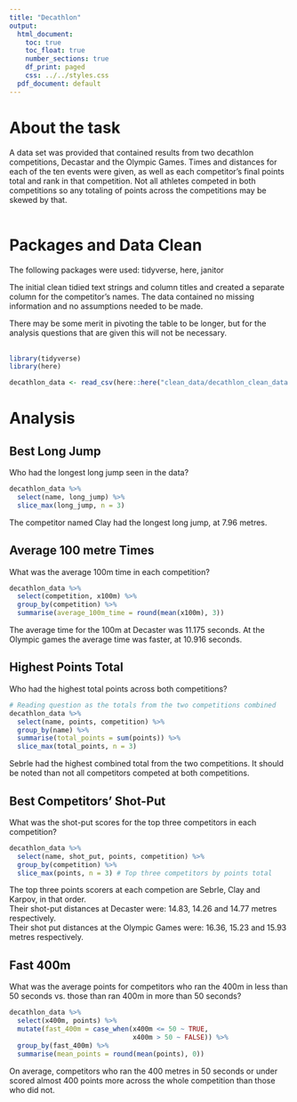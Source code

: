 ```yaml
---
title: "Decathlon"
output:
  html_document:
    toc: true
    toc_float: true
    number_sections: true
    df_print: paged
    css: ../../styles.css
  pdf_document: default
---
```

# About the task
A data set was provided that contained results from two decathlon competitions, 
Decastar and the Olympic Games. Times and distances for each of the ten events
were given, as well as each competitor's final points total and rank in that
competition. Not all athletes competed in both competitions so any totaling of 
points across the competitions may be skewed by that.
<br>
<br>

# Packages and Data Clean
The following packages were used: tidyverse, here, janitor  
  
The initial clean tidied text strings and column titles and created a separate
column for the competitor's names. The data contained no missing information and
no assumptions needed to be made.  
  
There may be some merit in pivoting the table to be longer, but for the analysis
questions that are given this will not be necessary.
<br>
<br>

```r
library(tidyverse)
library(here)

decathlon_data <- read_csv(here::here("clean_data/decathlon_clean_data.csv"))
```
# Analysis
## Best Long Jump
Who had the longest long jump seen in the data?
```r
decathlon_data %>% 
  select(name, long_jump) %>% 
  slice_max(long_jump, n = 3)
```
The competitor named Clay had the longest long jump, at 7.96 metres.
<br>

## Average 100 metre Times
What was the average 100m time in each competition?
```r
decathlon_data %>% 
  select(competition, x100m) %>% 
  group_by(competition) %>% 
  summarise(average_100m_time = round(mean(x100m), 3))
```
The average time for the 100m at Decaster was 11.175 seconds. At the Olympic
games the average time was faster, at 10.916 seconds.
<br>

## Highest Points Total
Who had the highest total points across both competitions?
```r
# Reading question as the totals from the two competitions combined
decathlon_data %>% 
  select(name, points, competition) %>% 
  group_by(name) %>% 
  summarise(total_points = sum(points)) %>% 
  slice_max(total_points, n = 3)
```
Sebrle had the highest combined total from the two competitions. It should be
noted than not all competitors competed at both competitions.
<br>

## Best Competitors' Shot-Put
What was the shot-put scores for the top three competitors in each competition?
```r
decathlon_data %>% 
  select(name, shot_put, points, competition) %>% 
  group_by(competition) %>% 
  slice_max(points, n = 3) # Top three competitors by points total
```
The top three points scorers at each competion are Sebrle, Clay and Karpov, in
that order.  
Their shot-put distances at Decaster were: 14.83, 14.26 and 14.77 metres
respectively.  
Their shot put distances at the Olympic Games were: 16.36, 15.23 and 15.93
metres respectively.
<br>

## Fast 400m
What was the average points for competitors who ran the 400m in less than 50
seconds vs. those than ran 400m in more than 50 seconds?
```r
decathlon_data %>% 
  select(x400m, points) %>% 
  mutate(fast_400m = case_when(x400m <= 50 ~ TRUE,
                               x400m > 50 ~ FALSE)) %>% 
  group_by(fast_400m) %>% 
  summarise(mean_points = round(mean(points), 0))
```
On average, competitors who ran the 400 metres in 50 seconds or under scored
almost 400 points more across the whole competition than those who did not.